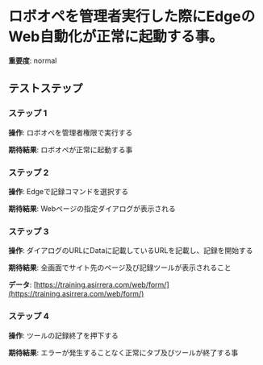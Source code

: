# ロボオペを管理者実行した際にEdgeのWeb自動化が正常に起動する事。

**重要度**: normal

## テストステップ

### ステップ 1

**操作**: ロボオペを管理者権限で実行する

**期待結果**:
ロボオペが正常に起動する事

### ステップ 2

**操作**: Edgeで記録コマンドを選択する

**期待結果**:
Webページの指定ダイアログが表示される

### ステップ 3

**操作**: ダイアログのURLにDataに記載しているURLを記載し、記録を開始する

**期待結果**:
全画面でサイト先のページ及び記録ツールが表示されること

**データ**: [https://training.asirrera.com/web/form/](https://training.asirrera.com/web/form/)

### ステップ 4

**操作**: ツールの記録終了を押下する

**期待結果**:
エラーが発生することなく正常にタブ及びツールが終了する事

